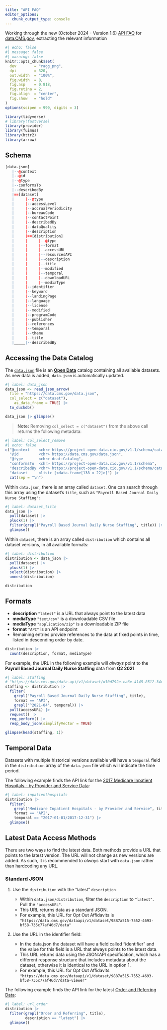 ```yaml
---
title: "API FAQ"
editor_options: 
   chunk_output_type: console
---
```


Working through the new (October 2024 - Version 1.6) [API FAQ](https://data.cms.gov/sites/default/files/2024-10/7ef65521-65a4-41ed-b600-3a0011f8ec4b/API%20Guide%20Formatted%201_6.pdf) for [data.CMS.gov](https://data.cms.gov/api-docs), extracting the relevant information

```r
#| echo: false
#| message: false
#| warning: false
knitr::opts_chunk$set(
  dev        = "ragg_png",
  dpi        = 320,
  out.width  = "100%",
  fig.width  = 8,
  fig.asp    = 0.818,
  fig.retina = 2,
  fig.align  = "center",
  fig.show   = "hold"
)
options(scipen = 999, digits = 3)

library(tidyverse)
# library(fastverse)
library(provider)
library(fuimus)
library(httr2)
library(arrow)
```


## Schema

```r
[data.json]
   |--@context
   |--@id
   |--@type
   |--conformsTo
   |--describedBy
   |==[dataset]
   |     |--@type
   |     |--accessLevel
   |     |--accrualPeriodicity
   |     |--bureauCode
   |     |--contactPoint
   |     |--describedBy
   |     |--dataQuality
   |     |--description
   |     |==[distribution]
   |     |     |--@type
   |     |     |--format
   |     |     |--accessURL
   |     |     |--resourcesAPI
   |     |     |--description
   |     |     |--title
   |     |     |--modified
   |     |     |--temporal
   |     |     |--downloadURL
   |     |     |--mediaType
   |     |--identifier
   |     |--keyword
   |     |--landingPage
   |     |--language
   |     |--license
   |     |--modified
   |     |--programCode
   |     |--publisher
   |     |--references
   |     |--temporal
   |     |--theme
   |     |--title
   |_____|--describedBy
```

## Accessing the Data Catalog

The [`data.json`](https://data.cms.gov/data.json) file is an [**Open Data**](https://resources.data.gov/resources/dcat-us/) catalog containing all available datasets. As new data is added, `data.json` is automatically updated.


```r
#| label: data_json
data_json <- read_json_arrow(
  file = "https://data.cms.gov/data.json",
  col_select = c("dataset"),
    as_data_frame = TRUE) |> 
  to_duckdb()

data_json |> glimpse()
```


> **Note:** Removing `col_select = c("dataset")` from the above call returns the following metadata:


```r
#| label: col_select_remove
#| echo: false
c("@context    <chr> https://project-open-data.cio.gov/v1.1/schema/catalog.jsonld", 
  "@id         <chr> https://data.cms.gov/data.json", 
  "@type       <chr> dcat:Catalog", 
  "conformsTo  <chr> https://project-open-data.cio.gov/v1.1/schema", 
  "describedBy <chr> https://project-open-data.cio.gov/v1.1/schema/catalog.json", 
  "dataset     <list> [<data.frame[138 x 22]>]") |> 
  cat(sep = "\n")
```


Within `data.json`, there is an array called `dataset`. One can search through this array using the dataset's `title`, such as `"Payroll Based Journal Daily Nurse Staffing"`:


```r
#| label: dataset_title
data_json |> 
  pull(dataset) |> 
  pluck(1) |> 
  filter(grepl("Payroll Based Journal Daily Nurse Staffing", title)) |> 
  glimpse()
```


Within `dataset`, there is an array called `distribution` which contains all dataset versions, in all available formats:


```r
#| label: distribution
distribution <- data_json |> 
  pull(dataset) |> 
  pluck(1) |> 
  select(distribution) |> 
  unnest(distribution)

distribution
```

## Formats

   * __description__ `"latest"` is a URL that always point to the latest data
   * __mediaType__ `"text/csv"` is a downloadable CSV file
   * __mediaType__ `"application/zip"` is a downloadable ZIP file
   * __format__ `"API"` is an API endpoint
   * Remaining entries provide references to the data at fixed points in time, listed in descending order by date.

```r
distribution |> 
  count(description, format, mediaType)
```


For example, the URL in the following example will *always* point to the **Payroll Based Journal Daily Nurse Staffing** data from **Q2 2021**:


```r
#| label: staffing
# "https://data.cms.gov/data-api/v1/dataset/d10d792e-ea6e-4145-8512-34efbc1be04b/data"
staffing <- distribution |> 
  filter(
    grepl("Payroll Based Journal Daily Nurse Staffing", title),
    format == "API",
    grepl("^2021-04", temporal)) |> 
  pull(accessURL) |> 
  request() |> 
  req_perform() |> 
  resp_body_json(simplifyVector = TRUE)

glimpse(head(staffing, 1))
```

## Temporal Data

Datasets with multiple historical versions available will have a `temporal` field in the `distribution` array of the `data.json` file which will indicate the time period. 

The following example finds the API link for the [2017 Medicare Inpatient Hospitals - by Provider and Service Data](https://data.cms.gov/provider-summary-by-type-of-service/medicare-inpatienthospitals/medicare-inpatient-hospitals-by-provider-and-service):


```r
#| label: inpatienthospitals
distribution |> 
  filter(
    grepl("Medicare Inpatient Hospitals - by Provider and Service", title), 
    format == "API",
    temporal == "2017-01-01/2017-12-31") |> 
  glimpse()
```


## Latest Data Access Methods

There are two ways to find the latest data. Both methods provide a URL that points to the latest version. The URL will not change as new versions are added. As such, it is recommended to *always* start with `data.json` rather than hardcoding any URL.

### Standard JSON


   1. Use the `distribution` with the "latest" `description`
   
      * Within `data.json/distribution`, filter the `description` to `"latest"`. Pull the `"accessURL"`.
      * This URL returns data as a standard JSON. 
      * For example, this URL for Opt Out Affidavits is `"https://data.cms.gov/dataapi/v1/dataset/9887a515-7552-4693-bf58-735c77af46d7/data"` 
   
   2. Use the URL in the identifier field:
      * In the data.json the dataset will have a field called “identifier” and the value for this field is a URL that always points to the latest data.
      * This URL returns data using the JSON:API specification, which has a different response structure that includes metadata about the dataset, otherwise it is identical to the URL in option 1.
      * For example, this URL for Opt Out Affidavits `"https://data.cms.gov/dataapi/v1/dataset/9887a515-7552-4693-bf58-735c77af46d7/data-viewer"`

The following example finds the API link for the latest [Order and Referring Data](https://data.cms.gov/provider-characteristics/medicare-provider-supplierenrollment/order-and-referring):

```r
#| label: url_order
distribution |> 
  filter(grepl("Order and Referring", title),
         description == "latest") |> 
  glimpse()
```


